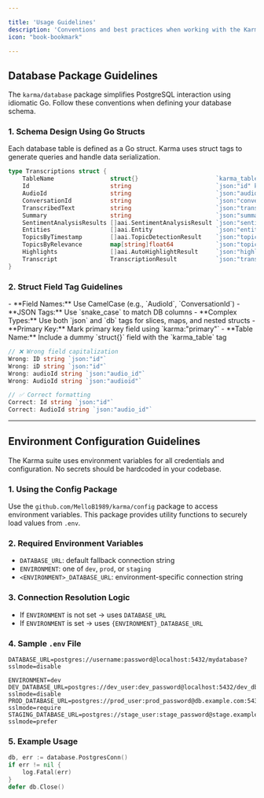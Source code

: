 ```yaml
---

title: 'Usage Guidelines'
description: 'Conventions and best practices when working with the Karma Go package.'
icon: "book-bookmark"

---
```


## Database Package Guidelines

The `karma/database` package simplifies PostgreSQL interaction using idiomatic Go. Follow these conventions when defining your database schema.

### 1. Schema Design Using Go Structs

Each database table is defined as a Go struct. Karma uses struct tags to generate queries and handle data serialization.

```go
type Transcriptions struct {
    TableName                struct{}                      `karma_table:"transcriptions"`
    Id                       string                        `json:"id" karma:"primary"`
    AudioId                  string                        `json:"audio_id"`
    ConversationId           string                        `json:"conversation_id"`
    TranscribedText          string                        `json:"transcribed_text"`
    Summary                  string                        `json:"summary"`
    SentimentAnalysisResults []aai.SentimentAnalysisResult `json:"sentiment_analysis_results" db:"sentiment_analysis_results"`
    Entities                 []aai.Entity                  `json:"entities" db:"entities"`
    TopicsByTimestamp        []aai.TopicDetectionResult    `json:"topics_by_timestamp" db:"topics_by_timestamp"`
    TopicsByRelevance        map[string]float64            `json:"topics_by_relevance" db:"topics_by_relevance"`
    Highlights               []aai.AutoHighlightResult     `json:"highlights" db:"highlights"`
    Transcript               TranscriptionResult           `json:"transcript" db:"transcript"`
}
```

### 2. Struct Field Tag Guidelines

<AccordionGroup>

<Accordion title="✅ Follow these rules">
- **Field Names:** Use CamelCase (e.g., `AudioId`, `ConversationId`)
- **JSON Tags:** Use `snake_case` to match DB columns
- **Complex Types:** Use both `json` and `db` tags for slices, maps, and nested structs
- **Primary Key:** Mark primary key field using `karma:"primary"`
- **Table Name:** Include a dummy `struct{}` field with the `karma_table` tag

</Accordion>

<Accordion title="🛑 Common mistakes">

```go
// ❌ Wrong field capitalization
Wrong: ID string `json:"id"`
Wrong: iD string `json:"id"`
Wrong: audioId string `json:"audio_id"`
Wrong: AudioId string `json:"audioid"`

// ✅ Correct formatting
Correct: Id string `json:"id"`
Correct: AudioId string `json:"audio_id"`
```

</Accordion>

</AccordionGroup>

---

## Environment Configuration Guidelines

The Karma suite uses environment variables for all credentials and configuration. No secrets should be hardcoded in your codebase.

### 1. Using the Config Package

Use the `github.com/MelloB1989/karma/config` package to access environment variables. This package provides utility functions to securely load values from `.env`.

### 2. Required Environment Variables

* `DATABASE_URL`: default fallback connection string
* `ENVIRONMENT`: one of `dev`, `prod`, or `staging`
* `<ENVIRONMENT>_DATABASE_URL`: environment-specific connection string

### 3. Connection Resolution Logic

* If `ENVIRONMENT` is not set → uses `DATABASE_URL`
* If `ENVIRONMENT` is set → uses `{ENVIRONMENT}_DATABASE_URL`

### 4. Sample `.env` File

```env
DATABASE_URL=postgres://username:password@localhost:5432/mydatabase?sslmode=disable

ENVIRONMENT=dev
DEV_DATABASE_URL=postgres://dev_user:dev_password@localhost:5432/dev_db?sslmode=disable
PROD_DATABASE_URL=postgres://prod_user:prod_password@db.example.com:5432/prod_db?sslmode=require
STAGING_DATABASE_URL=postgres://stage_user:stage_password@stage.example.com:5432/stage_db?sslmode=prefer
```

### 5. Example Usage

```go
db, err := database.PostgresConn()
if err != nil {
    log.Fatal(err)
}
defer db.Close()
```
